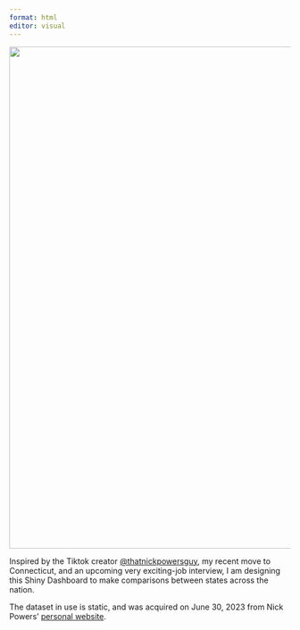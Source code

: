 ```yaml
---
format: html
editor: visual
---
```


[![](thatnickpowersguy.png){fig-align="center" width="900"}](https://www.tiktok.com/@thatnickpowersguy)

Inspired by the Tiktok creator [\@thatnickpowersguy](https://www.tiktok.com/@thatnickpowersguy?lang=en), my recent move to Connecticut, and an upcoming very exciting-job interview, I am designing this Shiny Dashboard to make comparisons between states across the nation.

The dataset in use is static, and was acquired on June 30, 2023 from Nick Powers' [personal website](https://www.thatnickpowersguy.com/).
